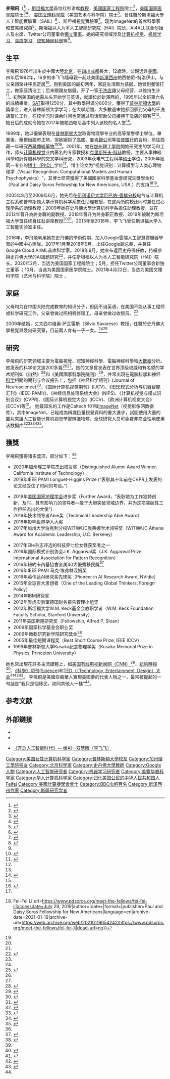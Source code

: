 {{noteTA
|G1=教育與研究
|T=zh-hans:李飞飞; zh-hant:李飛飛;
|1=zh-hans:李飞飞; zh-hant:李飛飛;
|2=zh-hans:斯坦福; zh-tw:史丹佛; zh-hk:史丹福; zh-mo:史丹福;
|3=zh-zh-hans:计算机; zh-hant:電腦;
}}
{{Infobox scientist
| name              = 李飞飞<br>Fei-Fei Li
| image             =Fei-Fei Li at AI for Good 2017.jpg
| image_size        =
| alt               =
| caption           =
| birth_date        = {{birth date and age|1976|7|3}}<ref name="NY Times 2012" />
| birth_place       = {{CHN}}[[北京市|北京市]]
| residence         = {{USA}}
| nationality       = {{USA}}
| fields            = [[计算机科学|计算机科学]]
| workplaces        = [[斯坦福大學|斯坦福大學]]
| alma_mater        = [[普林斯顿大学|普林斯顿大学]]<br />[[加利福尼亞理工學院|加利福尼亞理工學院]]（2005年，博士）
| doctoral_advisor  = {{tsl|en|Pietro Perona||Pietro Perona}}<br />[[克里斯托夫·科赫|克里斯托夫·科赫]]
| thesis_title      = Visual Recognition: Computational Models and Human Psychophysics
| thesis_year       = 2005
| thesis_url        = http://thesis.library.caltech.edu/2390/
| academic_advisors =
| doctoral_students =
| notable_students  =
| known_for         = [[计算机视觉|计算机视觉]] <br /> [[机器学习|机器学习]] <br />[[人工智能|人工智能]] <br /> [[認知神經科學|認知神經科學]]
| awards            = [[斯隆奖|斯隆奖]]（2011年）<br>IBM Faculty Fellow Award（2014年）<br>Yahoo Labs FREP award（2012年）<br>NSF CAREER award（2009年）<br>Microsoft Research New Faculty Fellowship（2006年）
| website           = {{URL|vision.stanford.edu/feifeili}}
}}
'''李飛飛'''（{{bd|1976年|7月3日||}}<ref name="NY Times 2012">{{Cite news|url=https://www.nytimes.com/2012/11/20/science/for-web-images-creating-new-technology-to-seek-and-find.html|title=Seeking a Better Way to Find Web Images|last=Markoff|first=John|date=2012-11-19|work=[[纽约时报|The New York Times]]|quote=Dr. Li, 36|accessdate=2017-03-11|archive-date=2019-02-16|archive-url=https://web.archive.org/web/20190216111547/https://www.nytimes.com/2012/11/20/science/for-web-images-creating-new-technology-to-seek-and-find.html|dead-url=no}}</ref>），[[斯坦福大學|斯坦福大學]]首位红杉讲席[[教授|教授]]，[[美国国家工程院|美國国家工程院]]院士<ref>{{Cite web |title=7位华人学者新当选美国工程院院士 |url=http://news.sciencenet.cn/htmlnews/2020/2/435496.shtm |access-date= |date=2020-02-08 |work=news.sciencenet.cn |publisher=科学网 |archive-date=2021-01-23 |archive-url=https://web.archive.org/web/20210123044534/http://news.sciencenet.cn/htmlnews/2020/2/435496.shtm |dead-url=no }}</ref>，[[美国国家医学院|美国国家医学院]]院士<ref name="profile">{{Cite web |title=Fei-Fei Li's Profile |url=https://profiles.stanford.edu/fei-fei-li/ |access-date=2021-05-20 |work=profiles.stanford.edu |publisher=Stanford University |language=en |archive-date=2021-12-22 |archive-url=https://web.archive.org/web/20211222193239/https://profiles.stanford.edu/fei-fei-li |dead-url=no }}</ref><ref name="CV">{{Cite web |title=Fei-Fei Li (Curriculum Vitae) |url=https://cap.stanford.edu/profiles/viewCV?facultyId=15052&name=Fei-Fei_Li |access-date=2021-05-20 |format=pdf |publisher=Stanford University |language=en |archive-date=2020-11-15 |archive-url=https://web.archive.org/web/20201115210946/https://cap.stanford.edu/profiles/viewCV?facultyId=15052&name=Fei-Fei_Li |dead-url=no }}</ref>，
[[美国文理科学院|美国文理科学院]]（美国艺术与科学院）院士<ref>{{Cite web|title=九华人学者当选美国艺术与科学院院士 八名为女性|url=http://science.caixin.com/2021-04-23/101697973.html|accessdate=2021-04-24|work=science.caixin.com|publisher=财新网|archive-date=2021-10-04|archive-url=https://web.archive.org/web/20211004100331/http://science.caixin.com/2021-04-23/101697973.html|dead-url=no}}</ref>。曾任職於斯坦福大學人工智能實驗室（SAIL）<ref>{{Cite web|url=http://ai.stanford.edu|title=Stanford Artificial Intelligence Laboratory|accessdate=2018-05-19|author=|date=|work=ai.stanford.edu|publisher=|language=en|archive-date=2011-07-21|archive-url=https://web.archive.org/web/20110721210718/http://ai.stanford.edu/|dead-url=no}}</ref> 、斯坦福視覺實驗室<ref>{{Cite web |title=Stanford Computer Vision Lab |url=http://vision.stanford.edu/ |access-date=2018-05-19 |work=vision.stanford.edu |publisher=Stanford Vision Lab |language=en |archive-date=2021-03-22 |archive-url=https://web.archive.org/web/20210322155704/http://vision.stanford.edu/ |dead-url=no }}</ref>。现为ImageNet的首席科學家和首席研究員<ref>{{Cite web |title=The data that transformed AI research—and possibly the world |url=https://qz.com/1034972/the-data-that-changed-the-direction-of-ai-research-and-possibly-the-world/ |author= |date=2017-07-26 |last=Gershgorn |first=Dave |work=Quartz |publisher=Quartz Media, Inc |language=en |access-date=2020-05-13 |archive-date=2017-07-27 |archive-url=https://web.archive.org/web/20170727173117/https://qz.com/1034972/the-data-that-changed-the-direction-of-ai-research-and-possibly-the-world/ |dead-url=no }}</ref>、斯坦福以人为本人工智能研究院（HAI）院长、AI4ALL联合创始人及主席、Twitter公司董事会[[獨立董事|獨立董事]]。她的研究领域涉及[[计算机视觉|计算机视觉]]、[[机器学习|机器学习]]、[[深度学习|深度学习]]、[[認知神經科學|認知神經科學]]等<ref name="profile"/>。

== 生平 ==
李飛飛1976年出生於中國大陸[[北京|北京]]，在[[四川|四川]][[成都|成都]]長大，12歲時，父親远赴[[美國|美國]]。四年后1992年，16岁的李飞飞隨母親一起赴美国[[新澤西州|新澤西州]]帕西帕尼-特洛伊山，与父亲团聚并移民定居<ref name=":1">{{Cite web |title=Fei-Fei Li's Quest to Make Machines Better for Humanity |url=https://www.wired.com/story/fei-fei-li-artificial-intelligence-humanity/ |author=Hempel, Jessi |date=2018-11-13 |work=Wired |language=en |access-date=2019-07-30 |archive-date=2020-12-14 |archive-url=https://web.archive.org/web/20201214095220/https://www.wired.com/story/fei-fei-li-artificial-intelligence-humanity/ |dead-url=no }}</ref>。刚到美国的最初两年，家庭生活颇为拮据，她曾到餐馆打工，做家庭清洁工；后来跟親友借錢，开了一家[[乾洗|干洗店]]讓父母经营，以维持生计<ref name=":0">{{Cite news |url=https://money.cnn.com/2016/07/21/news/economy/chinese-immigrant-stanford-professor/index.html |title=One immigrant's path from cleaning houses to Stanford professor |last=Blanco |first=Octavio |publisher=[[CNN|CNN]] |date=2016-07-21 |language=en |accessdate=2021-05-21 |archive-date=2021-08-24 |archive-url=https://web.archive.org/web/20210824065556/https://money.cnn.com/2016/07/21/news/economy/chinese-immigrant-stanford-professor/index.html |dead-url=no }}</ref>。初到美国的她需从头开始学习英语，就讀位於新澤西的{{link-en|帕西帕尼高中|Parsippany High School}}，1995年以全班第六名的成績畢業，[[SAT|SAT]]取得1250分，其中數學得滿分800分，獲得了[[普林斯頓大學|普林斯頓大學]]的獎學金，进入普林斯顿大学学习；在大學期間，大多數週末她都回家到父母的干洗店幫忙工作，在校学习时课余时间也常通过电话帮助父母接待干洗店的顾客<ref name=":0" /><ref name=":1" />。她日后的成就令她在2017年被帕西帕尼高中列入该校的名人堂<ref>{{Cite web |title=Parsippany High School to induct members to hall of fame |url=https://www.nj.com/morris/2017/01/parsippany_high_school_to_induct_members_to_hall_o.html |access-date=2021-05-19 |date=2017-01-29 |last=Giannantonio |first=Christina |work=nj.com/The Star-Ledger |language=en |archive-date=2021-05-20 |archive-url=https://web.archive.org/web/20210520000017/https://www.nj.com/morris/2017/01/parsippany_high_school_to_induct_members_to_hall_o.html |dead-url=no }}</ref>。

1999年，她以優異表現在[[普林斯顿大学|普林斯顿大学]]取得物理學专业的高等榮譽學士學位。畢業後，華爾街股市正熱，但她婉拒了[[高盛|高盛]]、[[麥肯錫公司|麥肯錫公司]]等[[投資銀行|投資銀行]]的合約，前往西藏一年研究[[藏醫學|西藏傳統藥物]]<ref name=":0" /><ref>{{cite news|title=聚焦藏医药：美国飞回的女孩|url=http://www.chinanews.com/2000-07-17/26/37903.html|publisher=中国新闻网|date=2000-07-17|accessdate=2021-09-22|archive-date=2019-10-03|archive-url=https://web.archive.org/web/20191003041240/http://www.chinanews.com/2000-07-17/26/37903.html|dead-url=no}}</ref>。2001年，她在[[加州理工學院|加州理工學院]]開始研究生的学习和工作，师从[[计算机视觉|计算机视觉]]业内著名的专家{{tsl|en|Pietro Perona||Pietro Perona}}教授和[[克里斯托夫·科赫|克里斯托夫·科赫]]教授，主要从事神經科學和計算機科學的交叉学科研究，2003年获电气工程科学[[硕士|硕士]]学位，2005年獲同一专业的[[哲學博士|博士（PhD）]]学位<ref name="CV"/>，博士论文为"视觉识别：计算模型与人类心理物理学（Visual Recognition: Computational Models and Human Psychophysics）"，其博士研究獲得了美國國家科學基金會研究生獎學金和{{link-en|保羅與黛西獎學金|The Paul & Daisy Soros Fellowships for New Americans|保羅與黛西新美國人獎學金}}（Paul and Daisy Soros Fellowship for New Americans, USA.）的支持<ref>{{Cite web|title=Meet the Fellows {{!}} Fei-Fei Li|url=https://www.pdsoros.org/meet-the-fellows/fei-fei-li|accessdate=July 29, 2019|author=|date=|format=|publisher=Paul and Daisy Soros Fellowship for New Americans|language=en|archive-date=2021-01-19|archive-url=https://web.archive.org/web/20210119054242/https://www.pdsoros.org/meet-the-fellows/fei-fei-li|dead-url=no}}</ref><ref name=":1" />。

2005年8月至2009年6月，她先后在[[伊利诺伊大学厄巴纳-香槟分校|伊利诺伊大学厄巴纳-香槟分校]]电气与计算机工程系和普林斯顿大学计算机科学系擔任助理教授，在这两所院校还同时兼任过心理学系的助理教授；2009年她在史丹佛大學计算机科学系擔任助理教授，並在2012年晋升為終身職的副教授、2018年晋升为终身职正教授、2019年被聘为斯坦福大学首任终身[[紅杉資本|红杉]]讲席教授<ref name="profile"/><ref name="CV"/>。2013年至2018年，李飞飞曾任斯坦福大学人工智能实验室主任。

2016年，李飛飛利用她在史丹佛的學術假期，加入Google雲端人工智慧暨機器學習的中國中心團隊。2017年1月至2018年9月，出任Google副总裁，并兼任Google Cloud AI/ML首席科学家。2018年9月，她宣布返回史丹佛任教，持續參與史丹佛大學的AI議題研究<ref>{{Cite web|url=https://cloud.google.com/blog/topics/inside-google-cloud/google-cloud-ai-andrew-moore-joining-google-cloud-fei-fei-li-becoming-advisor|title=Google Cloud AI: Andrew Moore joining Google Cloud; Fei-Fei Li becoming advisor|author=Diane Greene|accessdate=2018-11-13|work=Google Cloud Blog|language=en|archive-date=2021-01-29|archive-url=https://web.archive.org/web/20210129074414/https://cloud.google.com/blog/topics/inside-google-cloud/google-cloud-ai-andrew-moore-joining-google-cloud-fei-fei-li-becoming-advisor|dead-url=no}}</ref>，并任斯坦福以人为本人工智能研究院（HAI）院长。2020年2月，当选为美国国家工程院院士；5月，担任Twitter公司董事会新独立董事 ；10月，当选为美国国家医学院院士。2021年4月22日，当选为美国文理科学院（艺术与科学院）院士 。

== 家庭 ==
父母均为在中国大陆完成教育的知识分子，但因不谙英语，在美国不能从事工程师或科学研究工作，父亲曾做过照相机修理工，母亲曾做过收银员。<ref name=":0"/>

2009年结婚，丈夫西尔维奥·萨瓦雷斯（Silvio Savarese）教授，任職於史丹佛大學視覺與幾何研究室，目前兩人育有一子一女。<ref name=":1"/><ref>{{Cite web|url=http://cvgl.stanford.edu/|title=Stanford Computational Vision and Geometry Lab|accessdate=2018-05-19|work=cvgl.stanford.edu|archive-date=2013-08-30|archive-url=https://web.archive.org/web/20130830205802/http://cvgl.stanford.edu/|dead-url=no}}</ref>

== 研究 ==
李飛飛的研究领域主要为電腦視覺、認知神經科學、電腦神經科學和[[大數據|大數據]]分析。她发表的科学论文逾200多篇<ref name="Publications"/><ref name="CV"/>。她的文章曾发表在世界顶级权威和有名望的学术期刊如《[[自然_(期刊)|自然]]》<ref>{{Cite journal|title=Neural mechanisms of rapid natural scene categorization in human visual cortex|url=https://scholar.google.com/citations?view_op=view_citation&hl=en&user=rDfyQnIAAAAJ&cstart=20&citation_for_view=rDfyQnIAAAAJ:roLk4NBRz8UC|last=Peelen|first=Marius V.|last2=Fei-Fei|first2=Li|journal=Nature|doi=10.1038/nature08103|year=2002|volume=460|pages=94–97|last3=Kastner|first3=Sabine|language=en|access-date=2017-03-11|archive-date=2019-09-28|archive-url=https://web.archive.org/web/20190928235552/https://scholar.google.com/citations?view_op=view_citation&hl=en&user=rDfyQnIAAAAJ&cstart=20&citation_for_view=rDfyQnIAAAAJ:roLk4NBRz8UC|dead-url=no}}</ref>和《[[美國國家科學院院刊|美國國家科學院院刊]]》<ref>{{Cite journal |title=Rapid natural scene categorization in the near absence of attention |url=https://www.pnas.org/content/99/14/9596 |last=Li |first=Fei Fei |last2=VanRullen |first2=Rufin |date=2002-07-09 |journal=Proceedings of the National Academy of Sciences |issue=14 |doi=10.1073/pnas.092277599 |volume=99 |pages=9596–9601 |language=en |issn=0027-8424 |pmid=12077298 |last3=Koch |first3=Christof |last4=Perona |first4=Pietro |access-date=2021-05-21 |archive-date=2021-08-17 |archive-url=https://web.archive.org/web/20210817104958/https://www.pnas.org/content/99/14/9596 |dead-url=no }}</ref>，并常出現在[[電腦科學|電腦科學]]和[[神经科学|神经科学]]相關的期刊与会议报告上，包括《神经科学期刊》(Journal of Neuroscience)<ref>{{Cite journal |title=Reconstruction of Natural Scenes from Ensemble Responses in the Lateral Geniculate Nucleus |url=https://www.jneurosci.org/content/19/18/8036 |last=Stanley |first=Garrett B. |last2=Li |first2=Fei Fei. |date=1999-09-15 |journal=Journal of Neuroscience |issue=18 |doi=10.1523/JNEUROSCI.19-18-08036.1999 |volume=19 |pages=8036–8042 |language=en |issn=0270-6474 |pmid=10479703 |last3=Dan |first3=Yang |access-date=2021-05-21 |archive-date=2021-11-18 |archive-url=https://web.archive.org/web/20211118184031/https://www.jneurosci.org/content/19/18/8036 |dead-url=no }}</ref>、《国际计算机视觉期刊》(IJCV)、《[[电气电子工程师学会|IEEE]]模式分析与机器智能汇刊》(IEEE-PAMI)》、《神经信息处理系统大会》(NIPS)、《计算机视觉与模式识别会议》(CVPR)、《国际计算机视觉大会》(ICCV)、《欧洲计算机视觉大会》(ECCV)等<ref name="Publications">{{Cite web|url=http://vision.stanford.edu/publications|title=Stanford Computer Vision Lab : Publications|accessdate=2018-05-19|work=vision.stanford.edu|language=en|archive-date=2019-09-15|archive-url=https://web.archive.org/web/20190915234324/http://vision.stanford.edu/publications|dead-url=no}}</ref>。
她最知名的工作是Caltech 101和[[ImageNet|ImageNet]]（视觉影像网数据库），其中ImageNet，已經成為辨識巨量視覺資料的重大進步，試圖使用大量的圖片來讓人工智能计算机视觉學習辨識物體，全球研究人员可免费非商业性地使用该数据库<ref>{{Cite news|url=http://bits.blogs.nytimes.com/2014/08/18/computer-eyesight-gets-a-lot-more-accurate/|title=Computer Eyesight Gets a Lot More Accurate|last=Markoff|first=John|date=2014-08-18|work=The New York Times|language=en|accessdate=2017-03-11|archive-date=2015-03-16|archive-url=https://web.archive.org/web/20150316003114/http://bits.blogs.nytimes.com/2014/08/18/computer-eyesight-gets-a-lot-more-accurate/|dead-url=no}}</ref><ref>{{Cite web|url=http://deeplearning.net/tag/imagenet-2014/|title=imagenet 2014 « Deep Learning|accessdate=2018-05-19|work=deeplearning.net|language=en|archive-date=2020-10-27|archive-url=https://web.archive.org/web/20201027042417/http://deeplearning.net/tag/imagenet-2014/|dead-url=yes}}</ref><ref>{{Cite journal|title=Imagenet: A large-scale hierarchical image database|url=https://scholar.google.com/citations?view_op=view_citation&hl=en&user=rDfyQnIAAAAJ&citation_for_view=rDfyQnIAAAAJ:qjMakFHDy7sC|last=Deng|first=Jia|last2=Dong|first2=Wei|journal=CVPR|year=2009|last3=Socher|first3=Richard|last4=Li|first4=Li-Jia|last5=Li|first5=Kai|last6=Fei-Fei|first6=Li|language=en|access-date=2017-03-11|archive-date=2019-09-29|archive-url=https://web.archive.org/web/20190929005334/https://scholar.google.com/citations?view_op=view_citation&hl=en&user=rDfyQnIAAAAJ&citation_for_view=rDfyQnIAAAAJ:qjMakFHDy7sC|dead-url=no}}</ref><ref>{{Cite web|url=http://image-net.org|title=ImageNet|accessdate=2018-05-19|work=image-net.org|language=en|archive-date=2021-02-12|archive-url=https://web.archive.org/web/20210212200046/http://image-net.org/|dead-url=no}}</ref>。

== 獲獎 ==
李飛飛獲得诸多獎项，部分如下：<ref name="CV"/>

* 2020年加州理工学院杰出校友奖（Distinguished Alumni Award Winner, California Institute of Technology）
* 2019年IEEE PAMI Longuet-Higgins Prize (“表彰其十年前在CVPR上发表的论文经受住了时间的考验。”)

* 2019年[[美国国家地理学会|美国国家地理学会]]进步奖（Further Award，“表彰她为工作独特创新、及时、具有影响力的领导者—敢于大胆突破领域边界，并为这项突破性工作担任杰出的大使”)
* 2019年技术领导者Abie奖（Technical Leadership Abie Award）
* 2018年影响世界华人大奖
* 2017年加州大学伯克利分校WITI@UC雅典娜学术领导奖（WITI@UC Athena Award for Academic Leadership, U.C. Berkeley）

* 2017年Elle杂志评选的科技界七位女性获奖者之一
* 2016年国际模式识别协会J.K. Aggarwal奖（J.K. Aggarwal Prize, International Association for Pattern Recognition）
* 2016年紐約卡內基協會全美40大優秀移民獎<ref>{{Cite news |url=https://www.carnegie.org/awards/great-immigrants/2016-great-immigrants/ |title=2016 Great Immigrants |publisher=Carnegie Corporation of New York |accessdate= |language=en |archive-date=2021-03-29 |archive-url=https://web.archive.org/web/20210329140204/https://www.carnegie.org/awards/great-immigrants/2016-great-immigrants/ |dead-url=no }}</ref>
* 2016年IEEE PAMI 马克·埃弗林汉姆奖
* 2016年英伟达AI研究奖先锋奖（Pioneer in AI Research Award, NVidia）
* 2015年全球百大思想者（One of the Leading Global Thinkers, Foreign Policy）
* 2014年IBM研究奖
* 2012年雅虎实验室德国财务报告管理小组奖
* 2012年斯坦福大学W.M. Keck基金会教职学者（W.M. Keck Foundation Faculty Scholar, Stanford University）
* 2011年美国斯隆研究奖（Fellowship, Alfred P. Sloan）
* 2009年国家科学基金会职业奖
* 2006年微軟研究新学院研究獎金<ref>{{Cite news|url=http://research.microsoft.com/en-us/collaboration/awards/msrff_all.aspx|title=Academic Programs - Microsoft Research|newspaper=Microsoft Research|accessdate=2018-05-19|language=en|archive-date=2015-05-02|archive-url=https://web.archive.org/web/20150502132637/http://research.microsoft.com/en-us/collaboration/awards/msrff_all.aspx|dead-url=no}}</ref> 
* 2005年最佳短期课程奖（Best Short Course Prize, IEEE ICCV）
* 1999年普林斯顿大学Kusaka纪念物理学奖（Kusaka Memorial Prize in Physics, Princeton University）
她也常出現在許多主流媒體上，如[[有线电视新闻网|美国有线电视新闻网（CNN）]]<ref name=":0" />、[[紐約時報|紐約時報]]<ref>{{Cite news|url=https://www.nytimes.com/2014/11/18/science/researchers-announce-breakthrough-in-content-recognition-software.html?ref=science|title=Researchers Announce Breakthrough In Content Recognition Software|last=Markoff|first=John|date=2014-11-17|work=The New York Times|language=en|accessdate=2017-03-11|archive-date=2020-11-12|archive-url=https://web.archive.org/web/20201112033720/http://www.nytimes.com/2014/11/18/science/researchers-announce-breakthrough-in-content-recognition-software.html?ref=science|dead-url=no}}</ref>、[[科学_(期刊)|《科學》期刊(Science)]]和[[TED大會|TED（（Technology, Entertainment, Design）大会]]<ref>{{Cite news|url=http://vision.stanford.edu/Science-2015-Turing.pdf|title=Beyond the Turing Test|last=Jia You|date=2015-01-09|work=News|publisher=[[科学_(期刊)|Science Magazine]]|language=en|accessdate=2017-03-11|archive-date=2021-01-30|archive-url=https://web.archive.org/web/20210130154754/http://vision.stanford.edu/Science-2015-Turing.pdf|dead-url=no}}</ref><ref>{{Cite web |title=TED Speaker: Fei-Fei Li |url=https://www.ted.com/speakers/fei_fei_li |date=2015-03-17 |last= |first= |work=www.ted.com |language=en |access-date=2021-05-22 |archive-date=2021-09-07 |archive-url=https://web.archive.org/web/20210907123519/https://www.ted.com/speakers/fei_fei_li |dead-url=no }}</ref><ref>{{Cite web |title=Building an AI with the intelligence of a toddler: Fei-Fei Li at TED2015 |url=https://blog.ted.com/building-an-ai-with-the-intelligence-of-a-toddler-fei-fei-li-at-ted2015/ |access-date=2021-05-22 |author=Laura McClure |date=2015-03-17 |language=en |archive-date=2021-05-05 |archive-url=https://web.archive.org/web/20210505233126/https://blog.ted.com/building-an-ai-with-the-intelligence-of-a-toddler-fei-fei-li-at-ted2015/ |dead-url=no }}</ref>。 李飛飛是美國亞裔華人實現美國夢的代表人物之一，最常被提起的一句話是"我只是個移民，如同其他人一樣"<ref name=":0" />。

== 参考文献 ==
{{Reflist|2}}

== 外部鏈接 ==
* {{En}}{{Official website|http://vision.stanford.edu/feifeili}}
* {{En}}{{TED speaker|fei_fei_li}}
* {{zh}}[https://www.youtube.com/watch?v=vH6W4i5ONTg 《开启人工智能时代》— 给AI一双慧眼（李飞飞）] {{Wayback|url=https://www.youtube.com/watch?v=vH6W4i5ONTg |date=20210522034551 }}

{{Differentiable computing}}

{{Authority control}}

{{DEFAULTSORT:Li Feifei}}
[[Category:美国女性计算机科学家|Category:美国女性计算机科学家]]
[[Category:普林斯頓大學校友|Category:普林斯頓大學校友]]
[[Category:加州理工學院校友|Category:加州理工學院校友]]
[[Category:北京科学家|Category:北京科学家]]
[[Category:史丹佛大學教師|Category:史丹佛大學教師]]
[[Category:Google人物|Category:Google人物]]
[[Category:人工智能研究者|Category:人工智能研究者]]
[[Category:机器学习研究者|Category:机器学习研究者]]
[[Category:美籍华裔科学家|Category:美籍华裔科学家]]
[[Category:华人计算机科学家|Category:华人计算机科学家]]
[[Category:归化美国公民的中华人民共和国人|Category:归化美国公民的中华人民共和国人]]
[[Category:李姓|Feifei]]
[[Category:美國計算機學會會士|Category:美國計算機學會會士]]
[[Category:BBC巾帼百名|Category:BBC巾帼百名]]
[[Category:新泽西州作家|Category:新泽西州作家]]
[[Category:斯隆研究学者|Category:斯隆研究学者]]